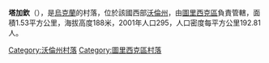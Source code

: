 {{coord|51|4|22|N|24|38|57|E|scale:30000|display=title}}

'''塔加欽'''（{{lang-uk|Тагачин}}），是[[烏克蘭|烏克蘭]]的村落，位於該國西部[[沃倫州|沃倫州]]，由[[圖里西克區|圖里西克區]]負責管轄，面積1.53平方公里，海拔高度188米，2001年人口295，人口密度每平方公里192.81人。

[[Category:沃倫州村落|Category:沃倫州村落]]
[[Category:圖里西克區村落|Category:圖里西克區村落]]


{{Volyn-geo-stub}}